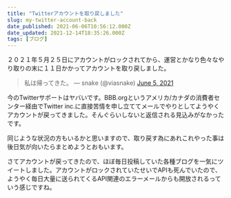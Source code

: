 ```yaml
---
title: "Twitterアカウントを取り戻しました"
slug: my-twitter-account-back
date_published: 2021-06-06T10:56:12.000Z
date_updated: 2021-12-14T18:35:26.000Z
tags: [ブログ]
---
```


２０２１年５月２５日にアカウントがロックされてから、運営とかなり色々なやり取りの末に１１日かかってアカウントを取り戻しました。

> 私は帰ってきた。
> &mdash; snake (@viasnake) [June 5, 2021](https://twitter.com/viasnake/status/1401178384328105988?ref_src=twsrc%5Etfw)

今のTwitterサポートはヤバいです。BBB.orgというアメリカ/カナダの消費者センター経由でTwitter inc.に直接苦情を申し立ててメールでやりとしてようやくアカウントが戻ってきました。そんぐらいしないと返信される見込みがなかったです。

同じような状況の方もいるかと思いますので、取り戻す為にあれこれやった事は後日気が向いたらまとめようとおもいます。

さてアカウントが戻ってきたので、ほぼ毎日投稿していた各種ブログを一気にツイートしました。アカウントがロックされていたせいでAPIも死んでいたので、ようやく毎日大量に送られてくるAPI関連のエラーメールからも開放されるっていう感じですね。
